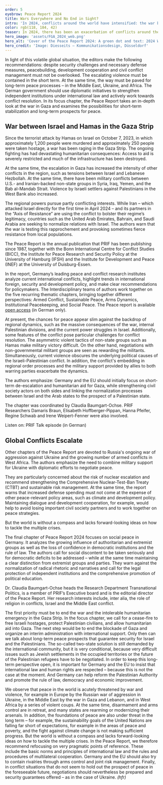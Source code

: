 ```yaml
---
order: 5
eyebrow: Peace Report 2024
title: Wars Everywhere and No End in Sight?
intro: 'In 2024, conflicts around the world have intensified: the war between Israel and Hamas in the Gaza Strip threatens to escalate into a regional conflagration; Russia’s war of aggression against Ukraine continues unabated; armed conflicts and military coups are destabilizing parts of West Africa. The risk of nuclear escalation also continues to rise, while international peacekeeping rules and institutions are losing their binding force. The Peace Report 2024 comments on these developments and outlines possible solutions.'
color: rgb(118, 184, 42)
teaser: In 2024, there has been an exacerbation of conflicts around the world. The Peace Report comments on the situation and identifies possible solutions.
hero_image: 'assets/FGA_2024_web.png'
hero_alt: 'Cover of the Peace Report 2024: A green dot and text: 2024 Welt ohne Kompass / friedensgutachten.'
hero_credit: 'Image: Diesseits – Kommunikationsdesign, Düsseldorf'
---
```


<Leadin>In light of this</Leadin> volatile global situation, the editors make the following recommendations: despite security challenges and necessary defense measures, peacebuilding, development cooperation and civil conflict management must not be overlooked. The escalating violence must be contained in the short term. At the same time, the way must be paved for long-term peace processes – in the Middle East, Ukraine, and Africa. The German government should use diplomatic initiatives to strengthen independent institutions under international law and actively work towards conflict resolution. In its focus chapter, the Peace Report takes an in-depth look at the war in Gaza and examines the possibilities for short-term stabilization and long-term prospects for peace.

## War between Israel and Hamas in the Gaza Strip

Since the terrorist attack by Hamas on Israel on October 7, 2023, in which approximately 1,200 people were murdered and approximately 250 people were taken hostage, a war has been raging in the Gaza Strip. The ongoing fighting has had devastating humanitarian consequences: Access to aid is severely restricted and much of the infrastructure has been destroyed.

At the same time, the escalation in Gaza has increased the intensity of other conflicts in the region, such as tensions between Israel and Lebanese Hezbollah. At the same time, there have been military conflicts between U.S.- and Iranian-backed non-state groups in Syria, Iraq, Yemen, and the Bab al-Mandab Strait. Violence by Israeli settlers against Palestinians in the West Bank also increased.

The regional powers pursue partly conflicting interests. While Iran – which attacked Israel directly for the first time in April 2024 – and its partners in the “Axis of Resistance” are using the conflict to bolster their regime’s legitimacy, countries such as the United Arab Emirates, Bahrain, and Saudi Arabia are seeking to normalize relations with Israel. The authors warn that the war is testing this rapprochement and provoking sometimes fierce resistance from local populations.

<Callout eyebrow="INFO BOX" title="The Peace Report" expandable={false}>

The Peace Report is the annual publication that PRIF has been publishing since 1987, together with the Bonn International Centre for Conflict Studies (BICC), the Institute for Peace Research and Security Policy at the University of Hamburg (IFSH) and the Institute for Development and Peace (INEF) at the University of Duisburg-Essen.

In the report, Germany’s leading peace and conflict research institutes analyze current international conflicts, highlight trends in international foreign, security and development policy, and make clear recommendations for policymakers. The Interdisciplinary teams of authors work together on the five recurring thematic chapters, bringing together different perspectives: Armed Conflict, Sustainable Peace, Arms Dynamics, Institutional Peacekeeping, and Social Peace. The Peace report is available [open access]([https://friedensgutachten.de/user/pages/03.archiv/2024/02.ausgabe/FGA2024_gesamt.pdf) (in German only).

</Callout>

At present, the chances for peace appear slim against the backdrop of regional dynamics, such as the massive consequences of the war, internal Palestinian divisions, and the current power struggles in Israel. Additionally, some features of the conflict pose particular challenges for conflict resolution. The asymmetric violent tactics of non-state groups such as Hamas make military victory difficult. On the other hand, negotiations with non-governmental militant groups are seen as rewarding the militants. Simultaneously, current violence obscures the underlying political causes of the Israeli-Palestinian conflict. In addition, the conflict's embedding in regional order processes and the military support provided by allies to both warring parties exacerbate the dynamics.

The authors emphasize: Germany and the EU should initially focus on short-term de-escalation and humanitarian aid for Gaza, while strengthening civil society actors on both sides and linking the normalization processes between Israel and the Arab states to the prospect of a Palestinian state.

The chapter was coordinated by Claudia Baumgart-Ochse. PRIF Researchers Damaris Braun, Elisabeth Hoffberger-Pippan, Hanna Pfeifer, Regine Schwab and Irene Weipert-Fenner were also involved.

<Figure
  size="medium"
  src="assets/BPK_web.jpg"
  credit="Photo: PRIF"
  license="PRIF"
  alt="Four people stand in front of a wall with the writing Bundespressekonferenz on it. They hold the 2024 Peace Report in their hands."
></Figure>

<CallToAction url="https://blog.prif.org/2024/09/05/prif-talk-010-das-friedensgutachten-2024/">

Listen on: PRIF Talk episode (in German)

</CallToAction>

## Global Conflicts Escalate

Other chapters of the Peace Report are devoted to Russia's ongoing war of aggression against Ukraine and the growing number of armed conflicts in West Africa. The authors emphasize the need to combine military support for Ukraine with diplomatic efforts to negotiate peace.

They are particularly concerned about the risk of nuclear escalation and recommend strengthening the Comprehensive Nuclear-Test-Ban Treaty (CTBT) and sustainable risk management. At the same time, the report warns that increased defense spending must not come at the expense of other peace-relevant policy areas, such as climate and development policy. Maintaining dialogue and development cooperation, for example, would help to avoid losing important civil society partners and to work together on peace strategies.

<Quote>

But the world is without a compass and lacks forward-looking ideas on how to tackle the multiple crises.

</Quote>

The final chapter of Peace Report 2024 focuses on social peace in Germany. It analyzes the growing influence of authoritarian and extremist groups as well as the loss of confidence in democratic institutions and the rule of law. The authors call for social discontent to be taken seriously and for democratic deficits to be addressed – while at the same time maintaining a clear distinction from extremist groups and parties. They warn against the normalization of radical rhetoric and narratives and call for the legal protection of independent institutions and the comprehensive promotion of political education.


<Interview title="Interview with Claudia-Baumgart-Ochse">

<InterviewParticipant name="Claudia Baumgart-Ochse" image="assets/CBO_Portrait_web.jpg">

Dr. Claudia Baumgart-Ochse heads the Research Department Transnational Politics, is a member of PRIF’s Executive board and is the editorial director of the Peace Report. Her research interests include, inter alia, the role of religion in conflicts, Israel and the Middle East conflict.

</InterviewParticipant>

<InterviewQuestion q="The focus chapter focuses on the ongoing war in Gaza and recommends keeping medium- and long-term peace prospects open. What might these peace prospects look like politically? What are the opportunities and obstacles for conflict resolution?">

The first priority must be to end the war and the intolerable humanitarian emergency in the Gaza Strip. In the focus chapter, we call for a cease-fire to free Israeli hostages, protect Palestinian civilians, and allow humanitarian aid into Gaza. The next step would be to end the blockade of Gaza and organize an interim administration with international support. Only then can we talk about long-term peace prospects that guarantee security for Israel and the Palestinians. The so-called two-state solution is still demanded by the international community, but it is very conditional, because very difficult issues such as Jewish settlements in the occupied territories or the future of the Palestinian refugees have to be negotiated. In order to keep this long-term perspective open, it is important for Germany and the EU to insist that international law and human rights are respected – because this is not the case at the moment. And Germany can help reform the Palestinian Authority and promote the rule of law, democracy and economic improvement.

</InterviewQuestion>

<InterviewQuestion q="Overall, the Peace Report paints a sobering picture of a “world without a compass”. Why was this image chosen? How can Germany and the EU counter these negative developments?">

We observe that peace in the world is acutely threatened by war and violence, for example in Europe by the Russian war of aggression in Ukraine, in the Middle East by the war in Gaza and Lebanon, and in West Africa by a series of violent coups. At the same time, disarmament and arms control are in retreat, and many states are rearming or modernizing their arsenals. In addition, the foundations of peace are also under threat in the long term – for example, the sustainability goals of the United Nations are falling far short of expectations, for example in the areas of peace and poverty, and the fight against climate change is not making sufficient progress. But the world is without a compass and lacks forward-looking ideas on how to tackle the multiple crises. In the Peace Report, we therefore recommend refocusing on very pragmatic points of reference. These include the basic norms and principles of international law and the rules and procedures of multilateral cooperation. Germany and the EU should also try to contain rivalries through arms control and joint risk management. Finally, in conflict situations that do not seem to hold out the prospect of peace in the foreseeable future, negotiations should nevertheless be prepared and security guarantees offered – as in the case of Ukraine. *(hfr)*

</InterviewQuestion>

</Interview>
